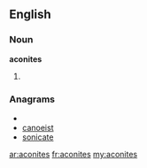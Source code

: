 ==English==

===Noun===
'''aconites'''

# {{plural of|[[aconite]]}}

===Anagrams===
* {{alphagram|aceinost}}
* [[canoeist#English|canoeist]]
* [[sonicate#English|sonicate]]

[[ar:aconites]]
[[fr:aconites]]
[[my:aconites]]
